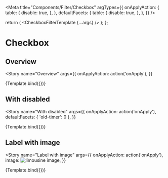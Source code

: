 



<Meta
  title="Components/Filter/Checkbox"
  argTypes={{
    onApplyAction: {
      table: {
        disable: true,
      },
    },
    defaultFacets: {
      table: {
        disable: true,
      },
    },
  }}
/>

  return (
    <Box w="6xl">
      <CheckboxFilterTemplate {...args} />
    </Box>
  );
};

# Checkbox

<ArgsTable of={CheckboxFilter} />

## Overview

<Story
  name="Overview"
  args={{
    onApplyAction: action('onApply'),
  }}
>
  {Template.bind({})}
</Story>

## With disabled

<Story
  name="With disabled"
  args={{
    onApplyAction: action('onApply'),
    defaultFacets: { 'old-timer': 0 },
  }}
>
  {Template.bind({})}
</Story>

## Label with image

<Story
  name="Label with image"
  args={{
    onApplyAction: action('onApply'),
    image: <img src="/limousine.jpeg" alt="limousine image" />,
  }}
>
  {Template.bind({})}
</Story>
